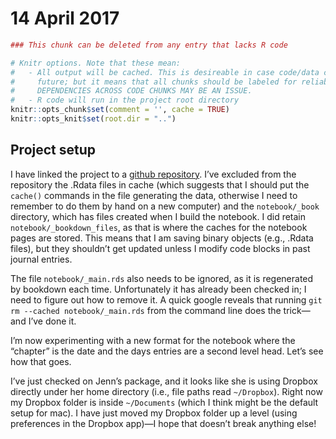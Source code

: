 # 14 April 2017

```r
### This chunk can be deleted from any entry that lacks R code

# Knitr options. Note that these mean:
#   - All output will be cached. This is desireable in case code/data changes in the 
#     future; but it means that all chunks should be labeled for reliable behavior. 
#     DEPENDENCIES ACROSS CODE CHUNKS MAY BE AN ISSUE.
#   - R code will run in the project root directory
knitr::opts_chunk$set(comment = '', cache = TRUE)
knitr::opts_knit$set(root.dir = "..")
```

## Project setup
I have linked the project to a [github repository](https://github.com/BruceKendall/InvasionHet). I've excluded from the repository the .Rdata files in cache (which suggests that I should put the `cache()` commands in the file generating the data, otherwise I need to remember to do them by hand on a new computer) and the `notebook/_book` directory, which has files created when I build the notebook. I did retain `notebook/_bookdown_files`, as that is where the caches for the notebook pages are stored. This means that I am saving binary objects (e.g., .Rdata files), but they shouldn't get updated unless I modify code blocks in past journal entries.

The file `notebook/_main.rds` also needs to be ignored, as it is regenerated by bookdown each time. Unfortunately it has already been checked in; I need to figure out how to remove it. A quick google reveals that running `git rm --cached notebook/_main.rds` from the command line does the trick---and I've done it.

I'm now experimenting with a new format for the notebook where the "chapter" is the date and the days entries are a second level head. Let's see how that goes.

I've just checked on Jenn's package, and it looks like she is using Dropbox directly under her home directory (i.e., file paths read `~/Dropbox`). Right now my Dropbox folder is inside `~/Documents` (which I think might be the default setup for mac). I have just moved my Dropbox folder up a level (using preferences in the Dropbox app)---I hope that doesn't break anything else!
